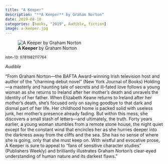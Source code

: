 ```yaml
---
title: "A Keeper"
description: "**A Keeper** by Graham Norton"
date: 2019-08-10
categories: [books, "2019", Audible, fiction]
image: a-keeper.jpg
---
```

![**A Keeper** by Graham Norton](a-keeper.jpg){fig-align="left"}

<sup>isbn-13: 9781982117764</sup>

*Audible*

"From Graham Norton—the BAFTA Award-winning Irish television host and author
of the “charming debut novel” (New York Journal of Books) Holding—a
masterly and haunting tale of secrets and ill-fated love follows a young
woman as she returns to Ireland after her mother’s death and unravels the
identity of her father. When Elizabeth Keane returns to Ireland after her
mother’s death, she’s focused only on saying goodbye to that dark and
dismal part of her life. Her childhood home is packed solid with useless
junk, her mother’s presence already fading. But within this mess, she
discovers a small stash of letters—and ultimately, the truth. Forty years
earlier, a young woman stumbles from a remote stone house, the night quiet
except for the constant wind that encircles her as she hurries deeper into
the darkness away from the cliffs and the sea. She has no sense of where
she is going, only that she must keep on. With wistful and evocative prose,
A Keeper is sure to appeal to “fans of sensitive character studies”
(Publishers Weekly) and brilliantly illustrates Graham Norton’s clear-eyed
understanding of human nature and its darkest flaws."
